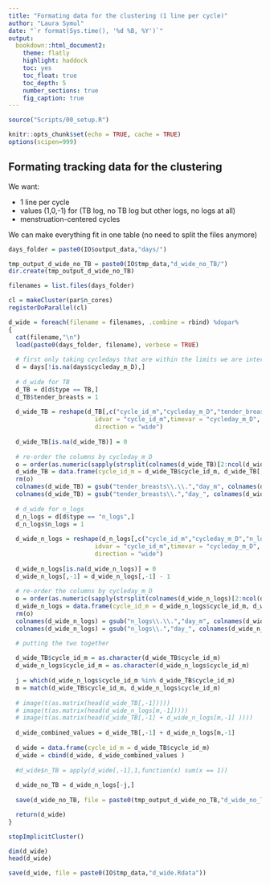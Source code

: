 ```yaml
---
title: "Formating data for the clustering (1 line per cycle)"
author: "Laura Symul"
date: "`r format(Sys.time(), '%d %B, %Y')`"
output: 
  bookdown::html_document2: 
    theme: flatly
    highlight: haddock
    toc: yes
    toc_float: true
    toc_depth: 5
    number_sections: true
    fig_caption: true
---
```




```r
source("Scripts/00_setup.R")
```


```r
knitr::opts_chunk$set(echo = TRUE, cache = TRUE)
options(scipen=999)
```


## Formating tracking data for the clustering

We want:

- 1 line per cycle
- values (1,0,-1) for (TB log, no TB log but other logs, no logs at all)
- menstruation-centered cycles

We can make everything fit in one table (no need to split the files anymore)

```r

days_folder = paste0(IO$output_data,"days/")

tmp_output_d_wide_no_TB = paste0(IO$tmp_data,"d_wide_no_TB/")
dir.create(tmp_output_d_wide_no_TB)

filenames = list.files(days_folder)

cl = makeCluster(par$n_cores)
registerDoParallel(cl)

d_wide = foreach(filename = filenames, .combine = rbind) %dopar%
{
  cat(filename,"\n")
  load(paste0(days_folder, filename), verbose = TRUE)
  
  # first only taking cycledays that are within the limits we are interested in
  d = days[!is.na(days$cycleday_m_D),]
  
  # d_wide for TB
  d_TB = d[d$type == TB,]
  d_TB$tender_breasts = 1
  
  d_wide_TB = reshape(d_TB[,c("cycle_id_m","cycleday_m_D","tender_breasts")],
                        idvar = "cycle_id_m",timevar = "cycleday_m_D",
                        direction = "wide")
  
  d_wide_TB[is.na(d_wide_TB)] = 0
  
  # re-order the columns by cycleday_m_D
  o = order(as.numeric(sapply(strsplit(colnames(d_wide_TB)[2:ncol(d_wide_TB)],"\\."), "[[", 2)))
  d_wide_TB = data.frame(cycle_id_m = d_wide_TB$cycle_id_m, d_wide_TB[,o+1] )
  rm(o)
  colnames(d_wide_TB) = gsub("tender_breasts\\.\\.","day_m", colnames(d_wide_TB))
  colnames(d_wide_TB) = gsub("tender_breasts\\.","day_", colnames(d_wide_TB))
  
  # d_wide for n_logs
  d_n_logs = d[d$type == "n_logs",]
  d_n_logs$n_logs = 1
  
  d_wide_n_logs = reshape(d_n_logs[,c("cycle_id_m","cycleday_m_D","n_logs")],
                        idvar = "cycle_id_m",timevar = "cycleday_m_D",
                        direction = "wide")
  
  d_wide_n_logs[is.na(d_wide_n_logs)] = 0
  d_wide_n_logs[,-1] = d_wide_n_logs[,-1] - 1
  
  # re-order the columns by cycleday_m_D
  o = order(as.numeric(sapply(strsplit(colnames(d_wide_n_logs)[2:ncol(d_wide_n_logs)],"\\."), "[[", 2)))
  d_wide_n_logs = data.frame(cycle_id_m = d_wide_n_logs$cycle_id_m, d_wide_n_logs[,o+1] )
  rm(o)
  colnames(d_wide_n_logs) = gsub("n_logs\\.\\.","day_m", colnames(d_wide_n_logs))
  colnames(d_wide_n_logs) = gsub("n_logs\\.","day_", colnames(d_wide_n_logs))

  # putting the two together
  
  d_wide_TB$cycle_id_m = as.character(d_wide_TB$cycle_id_m)
  d_wide_n_logs$cycle_id_m = as.character(d_wide_n_logs$cycle_id_m)
  
  j = which(d_wide_n_logs$cycle_id_m %in% d_wide_TB$cycle_id_m)
  m = match(d_wide_TB$cycle_id_m, d_wide_n_logs$cycle_id_m)
  
  # image(t(as.matrix(head(d_wide_TB[,-1]))))
  # image(t(as.matrix(head(d_wide_n_logs[m,-1]))))
  # image(t(as.matrix(head(d_wide_TB[,-1] + d_wide_n_logs[m,-1] ))))
 
  d_wide_combined_values = d_wide_TB[,-1] + d_wide_n_logs[m,-1] 
  
  d_wide = data.frame(cycle_id_m = d_wide_TB$cycle_id_m)
  d_wide = cbind(d_wide, d_wide_combined_values )
  
  #d_wide$n_TB = apply(d_wide[,-1],1,function(x) sum(x == 1))
  
  d_wide_no_TB = d_wide_n_logs[-j,]
  
  save(d_wide_no_TB, file = paste0(tmp_output_d_wide_no_TB,"d_wide_no_TB_",gsub("days_","",filename)))

  return(d_wide)
}

stopImplicitCluster()

dim(d_wide)
head(d_wide)

save(d_wide, file = paste0(IO$tmp_data,"d_wide.Rdata"))

```



